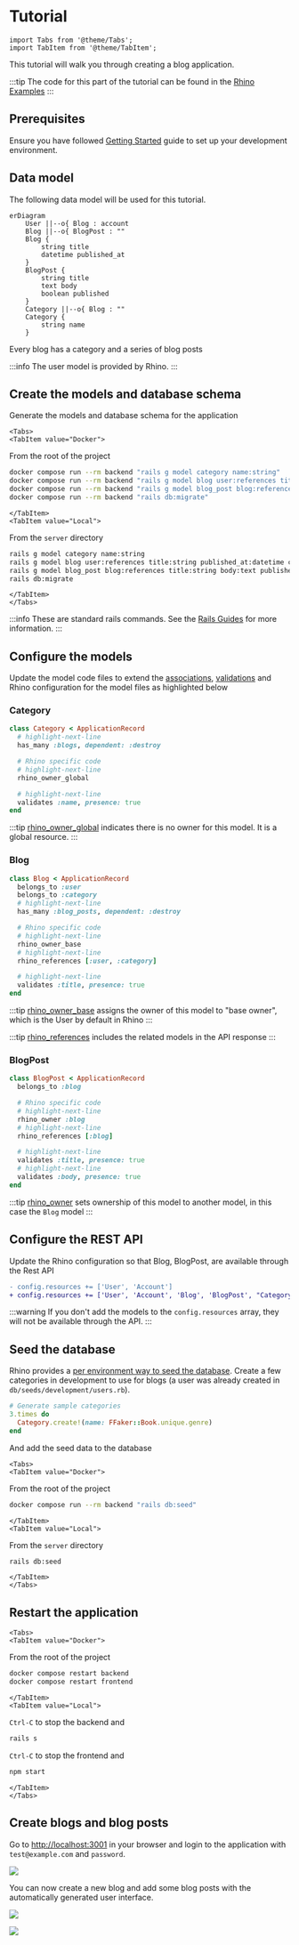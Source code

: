 # Tutorial

```mdx-code-block
import Tabs from '@theme/Tabs';
import TabItem from '@theme/TabItem';
```

This tutorial will walk you through creating a blog application.

:::tip
The code for this part of the tutorial can be found in the [Rhino Examples](https://github.com/rhino-project/rhino-project/tree/beta/examples/tutorial)
:::

## Prerequisites

Ensure you have followed [Getting Started](../getting_started) guide to set up your development environment.

## Data model

The following data model will be used for this tutorial.

```mermaid
erDiagram
    User ||--o{ Blog : account
    Blog ||--o{ BlogPost : ""
    Blog {
        string title
        datetime published_at
    }
    BlogPost {
        string title
        text body
        boolean published
    }
    Category ||--o{ Blog : ""
    Category {
        string name
    }
```

Every blog has a category and a series of blog posts

:::info
The user model is provided by Rhino.
:::

## Create the models and database schema

Generate the models and database schema for the application

```mdx-code-block
<Tabs>
<TabItem value="Docker">
```

From the root of the project

```bash
docker compose run --rm backend "rails g model category name:string"
docker compose run --rm backend "rails g model blog user:references title:string published_at:datetime category:references"
docker compose run --rm backend "rails g model blog_post blog:references title:string body:text published:boolean"
docker compose run --rm backend "rails db:migrate"
```

```mdx-code-block
</TabItem>
<TabItem value="Local">
```

From the `server` directory

```bash
rails g model category name:string
rails g model blog user:references title:string published_at:datetime category:references
rails g model blog_post blog:references title:string body:text published:boolean
rails db:migrate
```

```mdx-code-block
</TabItem>
</Tabs>
```

:::info
These are standard rails commands. See the [Rails Guides](https://guides.rubyonrails.org/) for more information.
:::

## Configure the models

Update the model code files to extend the [associations](https://guides.rubyonrails.org/association_basics.html), [validations](https://guides.rubyonrails.org/active_record_validations.html) and Rhino configuration for the model files as highlighted below

### Category

```ruby title="app/models/category.rb"
class Category < ApplicationRecord
  # highlight-next-line
  has_many :blogs, dependent: :destroy

  # Rhino specific code
  # highlight-next-line
  rhino_owner_global

  # highlight-next-line
  validates :name, presence: true
end
```

:::tip
[rhino_owner_global](/docs/concepts/resources/#global-owner) indicates there is no owner for this model. It is a global resource.
:::

### Blog

```ruby title="app/models/blog.rb"
class Blog < ApplicationRecord
  belongs_to :user
  belongs_to :category
  # highlight-next-line
  has_many :blog_posts, dependent: :destroy

  # Rhino specific code
  # highlight-next-line
  rhino_owner_base
  # highlight-next-line
  rhino_references [:user, :category]

  # highlight-next-line
  validates :title, presence: true
end
```

:::tip
[rhino_owner_base](/docs/concepts/resources/#base-owner) assigns the owner of this model to "base owner", which is the User by default in Rhino
:::

:::tip
[rhino_references](/docs/concepts/resources/#references) includes the related models in the API response
:::

### BlogPost

```ruby title="app/models/blog_post.rb"
class BlogPost < ApplicationRecord
  belongs_to :blog

  # Rhino specific code
  # highlight-next-line
  rhino_owner :blog
  # highlight-next-line
  rhino_references [:blog]

  # highlight-next-line
  validates :title, presence: true
  # highlight-next-line
  validates :body, presence: true
end
```

:::tip
[rhino_owner](/docs/concepts/resources/#ownership) sets ownership of this model to another model, in this case the `Blog` model
:::

## Configure the REST API

Update the Rhino configuration so that Blog, BlogPost, are available through the Rest API

```diff title="config/initializers/rhino.rb"
- config.resources += ['User', 'Account']
+ config.resources += ['User', 'Account', 'Blog', 'BlogPost', "Category"]
```

:::warning
If you don't add the models to the `config.resources` array, they will not be available through the API.
:::

## Seed the database

Rhino provides a [per environment way to seed the database](../guides/importing/seeding.mdx). Create a few categories in development to use for blogs (a user was already created in `db/seeds/development/users.rb`).

```ruby title="db/seeds/development/categories.rb"
# Generate sample categories
3.times do
  Category.create!(name: FFaker::Book.unique.genre)
end
```

And add the seed data to the database

```mdx-code-block
<Tabs>
<TabItem value="Docker">
```

From the root of the project

```bash
docker compose run --rm backend "rails db:seed"
```

```mdx-code-block
</TabItem>
<TabItem value="Local">
```

From the `server` directory

```bash
rails db:seed
```

```mdx-code-block
</TabItem>
</Tabs>
```

## Restart the application

```mdx-code-block
<Tabs>
<TabItem value="Docker">
```

From the root of the project

```bash
docker compose restart backend
docker compose restart frontend
```

```mdx-code-block
</TabItem>
<TabItem value="Local">
```

`Ctrl-C` to stop the backend and

```bash
rails s
```

`Ctrl-C` to stop the frontend and

```bash
npm start
```

```mdx-code-block
</TabItem>
</Tabs>
```

## Create blogs and blog posts

Go to [http://localhost:3001](http://localhost:3001) in your browser and login to the application with `test@example.com` and `password`.

![](/img/tutorial_login.png)

You can now create a new blog and add some blog posts with the automatically generated user interface.

![](/img/tutorial_blog.png)

![](/img/tutorial_blog_post.png)
